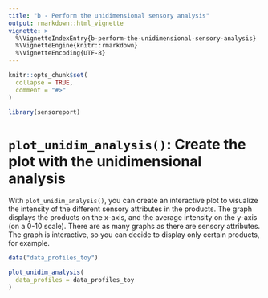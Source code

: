```yaml
---
title: "b - Perform the unidimensional sensory analysis"
output: rmarkdown::html_vignette
vignette: >
  %\VignetteIndexEntry{b-perform-the-unidimensional-sensory-analysis}
  %\VignetteEngine{knitr::rmarkdown}
  %\VignetteEncoding{UTF-8}
---
```


```r
knitr::opts_chunk$set(
  collapse = TRUE,
  comment = "#>"
)
```

```r
library(sensoreport)
```

<!-- WARNING - This vignette is generated by {fusen} from dev/flat_perform_unidim_analysis.Rmd: do not edit by hand -->

# `plot_unidim_analysis()`: Create the plot with the unidimensional analysis

With `plot_unidim_analysis()`, you can create an interactive plot to visualize the intensity of the different sensory attributes in the products. The graph displays the products on the x-axis, and the average intensity on the y-axis (on a 0-10 scale). There are as many graphs as there are sensory attributes. The graph is interactive, so you can decide to display only certain products, for example. 


```r
data("data_profiles_toy")

plot_unidim_analysis(
  data_profiles = data_profiles_toy
)
```

